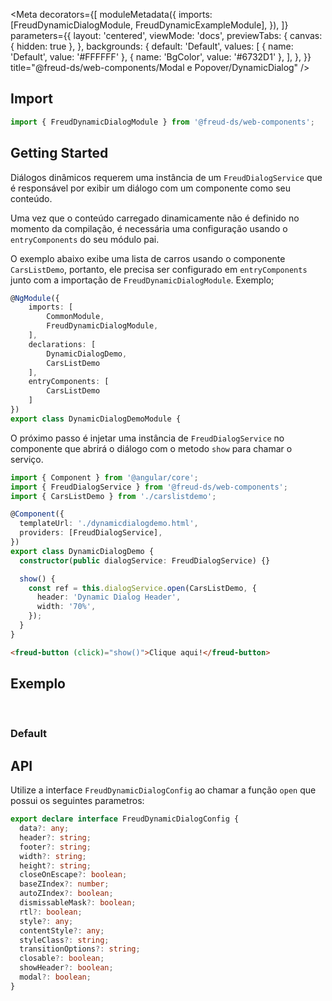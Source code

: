 
<Meta
  decorators={[
    moduleMetadata({
      imports: [FreudDynamicDialogModule, FreudDynamicExampleModule],
    }),
  ]}
  parameters={{
    layout: 'centered',
    viewMode: 'docs',
    previewTabs: {
      canvas: { hidden: true },
    },
    backgrounds: {
      default: 'Default',
      values: [
        { name: 'Default', value: '#FFFFFF' },
        { name: 'BgColor', value: '#6732D1' },
      ],
    },
  }}
  title="@freud-ds/web-components/Modal e Popover/DynamicDialog"
/>

<FreudHeaderComponent
  title="DynamicDialog"
  description="Os diálogos podem ser criados dinamicamente com qualquer componente como conteúdo usando um DialogService."
/>

## <a id="importing"></a>Import

```ts
import { FreudDynamicDialogModule } from '@freud-ds/web-components';
```

## Getting Started

Diálogos dinâmicos requerem uma instância de um `FreudDialogService` que é responsável por exibir um diálogo com um componente como seu conteúdo.

Uma vez que o conteúdo carregado dinamicamente não é definido no momento da compilação, é necessária uma configuração usando o `entryComponents` do seu módulo pai.

O exemplo abaixo exibe uma lista de carros usando o componente `CarsListDemo`, portanto, ele precisa ser configurado em `entryComponents` junto com a
importação de `FreudDynamicDialogModule`. Exemplo;

```ts
@NgModule({
    imports: [
        CommonModule,
        FreudDynamicDialogModule,
    ],
    declarations: [
        DynamicDialogDemo,
        CarsListDemo
    ],
    entryComponents: [
        CarsListDemo
    ]
})
export class DynamicDialogDemoModule {
```

O próximo passo é injetar uma instância de `FreudDialogService` no componente que abrirá o diálogo com o metodo `show` para chamar o serviço.

```ts
import { Component } from '@angular/core';
import { FreudDialogService } from '@freud-ds/web-components';
import { CarsListDemo } from './carslistdemo';

@Component({
  templateUrl: './dynamicdialogdemo.html',
  providers: [FreudDialogService],
})
export class DynamicDialogDemo {
  constructor(public dialogService: FreudDialogService) {}

  show() {
    const ref = this.dialogService.open(CarsListDemo, {
      header: 'Dynamic Dialog Header',
      width: '70%',
    });
  }
}
```

```html
<freud-button (click)="show()">Clique aqui!</freud-button>
```

## <a id="exemplos"></a>Exemplo

<br />

### Default

<Canvas>
  <Story story={Default} />
</Canvas>

## API

Utilize a interface `FreudDynamicDialogConfig` ao chamar a função `open` que possui os seguintes parametros:

```ts
export declare interface FreudDynamicDialogConfig {
  data?: any;
  header?: string;
  footer?: string;
  width?: string;
  height?: string;
  closeOnEscape?: boolean;
  baseZIndex?: number;
  autoZIndex?: boolean;
  dismissableMask?: boolean;
  rtl?: boolean;
  style?: any;
  contentStyle?: any;
  styleClass?: string;
  transitionOptions?: string;
  closable?: boolean;
  showHeader?: boolean;
  modal?: boolean;
}
```
